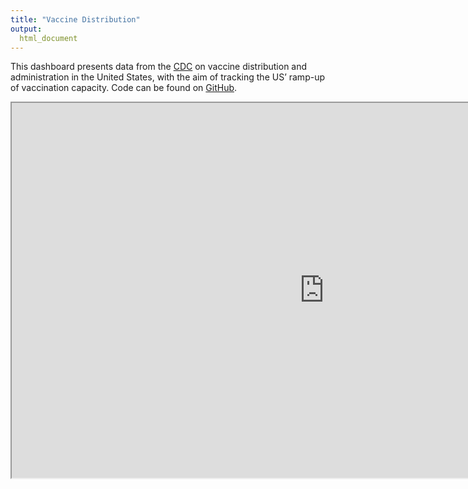 ```yaml
---
title: "Vaccine Distribution"
output:
  html_document
---
```


This dashboard presents data from the [CDC]() on vaccine distribution and administration in the United States, with the aim of tracking the US' ramp-up of vaccination capacity. Code can be found on [GitHub](https://github.com/ckelly17/Vaccine-Tracker).

<iframe src="https://public.tableau.com/views/COVID-19VaccineDistribution/0_MAIN?:showVizHome=no&:embed=true" align = "left" scrolling="no"
 width="1000" height="600"></iframe>
 
